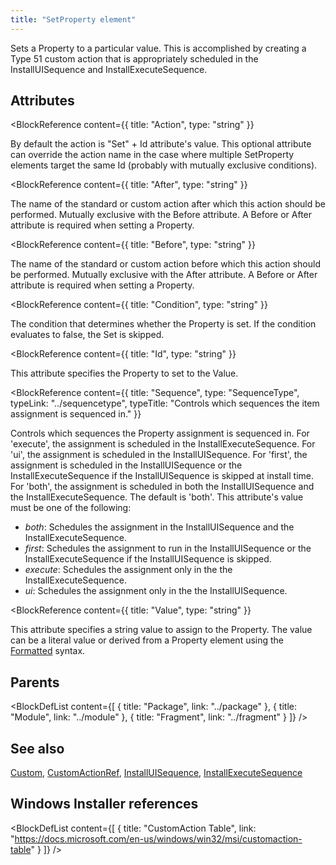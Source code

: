 ```yaml
---
title: "SetProperty element"
---
```



Sets a Property to a particular value. This is accomplished by creating a Type 51 custom action that is appropriately scheduled in
 the InstallUISequence and InstallExecuteSequence.


## Attributes

<BlockWrapper>

  <BlockReference
    content={{
      title: "Action",
      type: "string"
    }}
  >
  By default the action is "Set" + Id attribute's value. This optional attribute can override the action name in the case
   where multiple SetProperty elements target the same Id (probably with mutually exclusive conditions).
  </BlockReference>

  <BlockReference
    content={{
      title: "After",
      type: "string"
    }}
  >
  The name of the standard or custom action after which this action should be performed. Mutually exclusive with
   the Before attribute. A Before or After attribute is required when setting a Property.
  </BlockReference>

  <BlockReference
    content={{
      title: "Before",
      type: "string"
    }}
  >
  The name of the standard or custom action before which this action should be performed. Mutually exclusive with the After attribute. A Before or After attribute is required when setting a Property.
  </BlockReference>

  <BlockReference
    content={{
      title: "Condition",
      type: "string"
    }}
  >
  The condition that determines whether the Property is set. If the condition evaluates to false, the Set is skipped.
  </BlockReference>

  <BlockReference
    content={{
      title: "Id",
      type: "string"
    }}
  >
  This attribute specifies the Property to set to the Value.
  </BlockReference>

  <BlockReference
    content={{
      title: "Sequence",
      type: "SequenceType",
      typeLink: "../sequencetype",
      typeTitle: "Controls which sequences the item assignment is sequenced in."
    }}
  >
  Controls which sequences the Property assignment is sequenced in.
   For 'execute', the assignment is scheduled in the InstallExecuteSequence.
   For 'ui', the assignment is scheduled in the InstallUISequence.
   For 'first', the assignment is scheduled in the InstallUISequence or the InstallExecuteSequence if the InstallUISequence is skipped at install time.
   For 'both', the assignment is scheduled in both the InstallUISequence and the InstallExecuteSequence.
   The default is 'both'. This attribute's value must be one of the following:
  - *both*: Schedules the assignment in the InstallUISequence and the InstallExecuteSequence.
  - *first*: Schedules the assignment to run in the InstallUISequence or the InstallExecuteSequence if the InstallUISequence is skipped.
  - *execute*: Schedules the assignment only in the the InstallExecuteSequence.
  - *ui*: Schedules the assignment only in the the InstallUISequence.
  </BlockReference>

  <BlockReference
    content={{
      title: "Value",
      type: "string"
    }}
  >
  This attribute specifies a string value to assign to the Property. The value can be a literal value or derived from a
   Property element using the [Formatted](https://learn.microsoft.com/en-us/windows/win32/msi/formatted) syntax.
  </BlockReference>

</BlockWrapper>


## Parents

<BlockDefList content={[
    {
      title: "Package",
      link: "../package"
    },
    {
      title: "Module",
      link: "../module"
    },
    {
      title: "Fragment",
      link: "../fragment"
    }
  ]}
/>

## See also
[Custom](../custom), [CustomActionRef](../customactionref), [InstallUISequence](../installuisequence), [InstallExecuteSequence](../installexecutesequence)

## Windows Installer references

<BlockDefList content={[
    {
      title: "CustomAction Table",
      link: "https://docs.microsoft.com/en-us/windows/win32/msi/customaction-table"
    }
  ]}
/>
